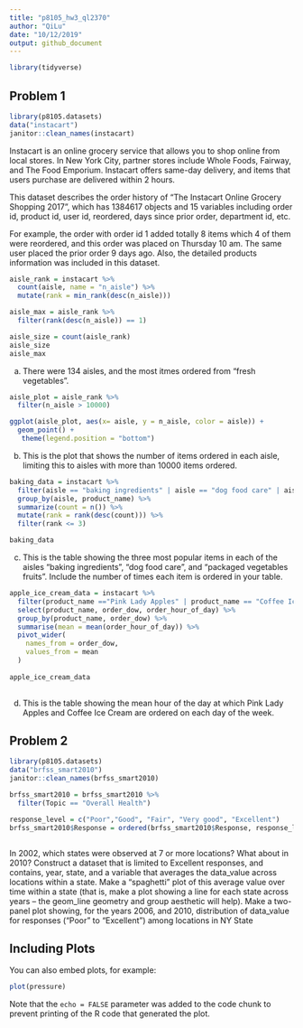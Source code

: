 ```yaml
---
title: "p8105_hw3_ql2370"
author: "QiLu"
date: "10/12/2019"
output: github_document
---
```


```r
library(tidyverse)
```


## Problem 1

```r
library(p8105.datasets)
data("instacart")
janitor::clean_names(instacart)
```

Instacart is an online grocery service that allows you to shop online from local stores. In New York City, partner stores include Whole Foods, Fairway, and The Food Emporium. Instacart offers same-day delivery, and items that users purchase are delivered within 2 hours.
  
This dataset describes the order history of  “The Instacart Online Grocery Shopping 2017”, which has 1384617 objects and 15 variables including order id, product id, user id, reordered, days since prior order, department id, etc.  
  
For example, the order with order id 1 added totally 8 items which 4 of them were reordered, and this order was placed on Thursday 10 am. The same user placed the prior order 9 days ago. Also, the detailed products information was included in this dataset.


```r

aisle_rank = instacart %>%
  count(aisle, name = "n_aisle") %>% 
  mutate(rank = min_rank(desc(n_aisle)))

aisle_max = aisle_rank %>% 
  filter(rank(desc(n_aisle)) == 1)

aisle_size = count(aisle_rank)
aisle_size
aisle_max
```
  
  a) There were 134 aisles, and the most itmes ordered from "fresh vegetables".
  
```r

aisle_plot = aisle_rank %>% 
  filter(n_aisle > 10000)

ggplot(aisle_plot, aes(x= aisle, y = n_aisle, color = aisle)) + 
  geom_point() +
   theme(legend.position = "bottom")
```
  
  b) This is the plot that shows the number of items ordered in each aisle, limiting this to aisles with more than 10000 items ordered.



```r
baking_data = instacart %>% 
  filter(aisle == "baking ingredients" | aisle == "dog food care" | aisle == "packaged vegetables fruits") %>% 
  group_by(aisle, product_name) %>% 
  summarize(count = n()) %>% 
  mutate(rank = rank(desc(count))) %>% 
  filter(rank <= 3)

baking_data

```
  
  c) This is the table showing the three most popular items in each of the aisles “baking ingredients”, “dog food care”, and “packaged vegetables fruits”. Include the number of times each item is ordered in your table.
  
  
```r
apple_ice_cream_data = instacart %>% 
  filter(product_name =="Pink Lady Apples" | product_name == "Coffee Ice Cream") %>% 
  select(product_name, order_dow, order_hour_of_day) %>% 
  group_by(product_name, order_dow) %>% 
  summarise(mean = mean(order_hour_of_day)) %>% 
  pivot_wider(
    names_from = order_dow,
    values_from = mean
  )
  
apple_ice_cream_data
  
```
  
  d) This is the table showing the mean hour of the day at which Pink Lady Apples and Coffee Ice Cream are ordered on each day of the week.
  
  
  
## Problem 2
```r
library(p8105.datasets)
data("brfss_smart2010")
janitor::clean_names(brfss_smart2010)

brfss_smart2010 = brfss_smart2010 %>% 
  filter(Topic == "Overall Health")

response_level = c("Poor","Good", "Fair", "Very good", "Excellent")
brfss_smart2010$Response = ordered(brfss_smart2010$Response, response_level)



```

In 2002, which states were observed at 7 or more locations? What about in 2010?
Construct a dataset that is limited to Excellent responses, and contains, year, state, and a variable that averages the data_value across locations within a state. Make a “spaghetti” plot of this average value over time within a state (that is, make a plot showing a line for each state across years – the geom_line geometry and group aesthetic will help).
Make a two-panel plot showing, for the years 2006, and 2010, distribution of data_value for responses (“Poor” to “Excellent”) among locations in NY State





## Including Plots

You can also embed plots, for example:

```r
plot(pressure)
```

Note that the `echo = FALSE` parameter was added to the code chunk to prevent printing of the R code that generated the plot.
